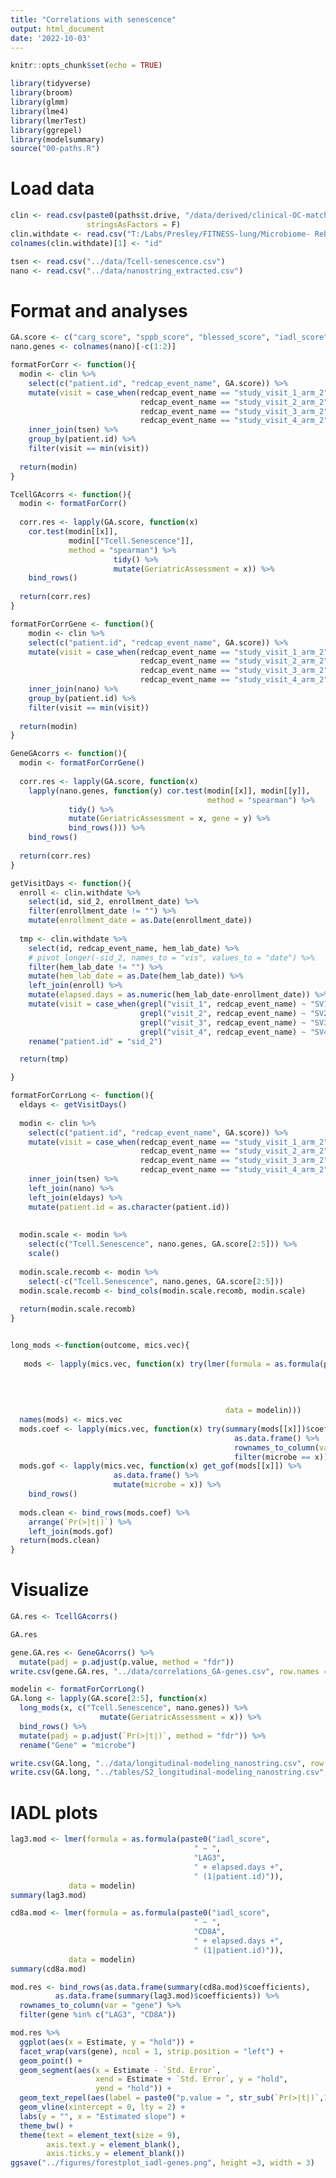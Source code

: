 ```yaml
---
title: "Correlations with senescence"
output: html_document
date: '2022-10-03'
---
```


```r
knitr::opts_chunk$set(echo = TRUE)

library(tidyverse)
library(broom)
library(glmm)
library(lme4)
library(lmerTest)
library(ggrepel)
library(modelsummary)
source("00-paths.R")
```

# Load data

```r
clin <- read.csv(paste0(paths$t.drive, "/data/derived/clinical-OC-matched_resolved_limited.csv"),
                 stringsAsFactors = F)
clin.withdate <- read.csv("T:/Labs/Presley/FITNESS-lung/Microbiome- Rebecca/CoRR5512FITNESSCalcu_DATA_2022-10-04_1152.csv", stringsAsFactors = F)
colnames(clin.withdate)[1] <- "id"

tsen <- read.csv("../data/Tcell-senescence.csv")
nano <- read.csv("../data/nanostring_extracted.csv")
```

# Format and analyses
```r
GA.score <- c("carg_score", "sppb_score", "blessed_score", "iadl_score", "promis_score")
nano.genes <- colnames(nano)[-c(1:2)]
```

```r
formatForCorr <- function(){
  modin <- clin %>%
    select(c("patient.id", "redcap_event_name", GA.score)) %>%
    mutate(visit = case_when(redcap_event_name == "study_visit_1_arm_2" ~ "SV1",
                             redcap_event_name == "study_visit_2_arm_2" ~ "SV2",
                             redcap_event_name == "study_visit_3_arm_2" ~ "SV3",
                             redcap_event_name == "study_visit_4_arm_2" ~ "SV4")) %>%
    inner_join(tsen) %>%
    group_by(patient.id) %>%
    filter(visit == min(visit))
  
  return(modin)
}

TcellGAcorrs <- function(){
  modin <- formatForCorr()
  
  corr.res <- lapply(GA.score, function(x) 
    cor.test(modin[[x]],
             modin[["Tcell.Senescence"]], 
             method = "spearman") %>%
                       tidy() %>%
                       mutate(GeriatricAssessment = x)) %>%
    bind_rows()
  
  return(corr.res)
}

```

```r
formatForCorrGene <- function(){
    modin <- clin %>%
    select(c("patient.id", "redcap_event_name", GA.score)) %>%
    mutate(visit = case_when(redcap_event_name == "study_visit_1_arm_2" ~ "SV1",
                             redcap_event_name == "study_visit_2_arm_2" ~ "SV2",
                             redcap_event_name == "study_visit_3_arm_2" ~ "SV3",
                             redcap_event_name == "study_visit_4_arm_2" ~ "SV4")) %>%
    inner_join(nano) %>%
    group_by(patient.id) %>%
    filter(visit == min(visit))
  
  return(modin)
}

GeneGAcorrs <- function(){
  modin <- formatForCorrGene()
  
  corr.res <- lapply(GA.score, function(x) 
    lapply(nano.genes, function(y) cor.test(modin[[x]], modin[[y]], 
                                            method = "spearman") %>%
             tidy() %>%
             mutate(GeriatricAssessment = x, gene = y) %>%
             bind_rows())) %>%
    bind_rows()
  
  return(corr.res)
}
```

```r
getVisitDays <- function(){
  enroll <- clin.withdate %>%
    select(id, sid_2, enrollment_date) %>%
    filter(enrollment_date != "") %>%
    mutate(enrollment_date = as.Date(enrollment_date))
  
  tmp <- clin.withdate %>%
    select(id, redcap_event_name, hem_lab_date) %>%
    # pivot_longer(-sid_2, names_to = "vis", values_to = "date") %>%
    filter(hem_lab_date != "") %>%
    mutate(hem_lab_date = as.Date(hem_lab_date)) %>%
    left_join(enroll) %>%
    mutate(elapsed.days = as.numeric(hem_lab_date-enrollment_date)) %>%
    mutate(visit = case_when(grepl("visit_1", redcap_event_name) ~ "SV1",
                             grepl("visit_2", redcap_event_name) ~ "SV2",
                             grepl("visit_3", redcap_event_name) ~ "SV3",
                             grepl("visit_4", redcap_event_name) ~ "SV4")) %>%
    rename("patient.id" = "sid_2")

  return(tmp)

}

formatForCorrLong <- function(){
  eldays <- getVisitDays()
  
  modin <- clin %>%
    select(c("patient.id", "redcap_event_name", GA.score)) %>%
    mutate(visit = case_when(redcap_event_name == "study_visit_1_arm_2" ~ "SV1",
                             redcap_event_name == "study_visit_2_arm_2" ~ "SV2",
                             redcap_event_name == "study_visit_3_arm_2" ~ "SV3",
                             redcap_event_name == "study_visit_4_arm_2" ~ "SV4")) %>%
    inner_join(tsen) %>%
    left_join(nano) %>%
    left_join(eldays) %>%
    mutate(patient.id = as.character(patient.id))
  
  
  modin.scale <- modin %>%
    select(c("Tcell.Senescence", nano.genes, GA.score[2:5])) %>%
    scale()
  
  modin.scale.recomb <- modin %>%
    select(-c("Tcell.Senescence", nano.genes, GA.score[2:5]))
  modin.scale.recomb <- bind_cols(modin.scale.recomb, modin.scale)
  
  return(modin.scale.recomb)
}


long_mods <-function(outcome, mics.vec){
  
   mods <- lapply(mics.vec, function(x) try(lmer(formula = as.formula(paste0(outcome,
                                                                            " ~ ",
                                                                            x,
                                                                            " + elapsed.days +",
                                                                            " (1|patient.id)")),
                                                data = modelin)))
  names(mods) <- mics.vec
  mods.coef <- lapply(mics.vec, function(x) try(summary(mods[[x]])$coefficients %>%
                                                  as.data.frame() %>%
                                                  rownames_to_column(var = "microbe") %>%
                                                  filter(microbe == x)))
  mods.gof <- lapply(mics.vec, function(x) get_gof(mods[[x]]) %>%
                       as.data.frame() %>%
                       mutate(microbe = x)) %>%
    bind_rows()
  
  mods.clean <- bind_rows(mods.coef) %>%
    arrange(`Pr(>|t|)`) %>%
    left_join(mods.gof)
  return(mods.clean)
}
```

# Visualize

```r
GA.res <- TcellGAcorrs()

GA.res
```

```r
gene.GA.res <- GeneGAcorrs() %>%
  mutate(padj = p.adjust(p.value, method = "fdr"))
write.csv(gene.GA.res, "../data/correlations_GA-genes.csv", row.names = F)
```

```r
modelin <- formatForCorrLong()
GA.long <- lapply(GA.score[2:5], function(x) 
  long_mods(x, c("Tcell.Senescence", nano.genes)) %>%
                    mutate(GeriatricAssessment = x)) %>%
  bind_rows() %>%
  mutate(padj = p.adjust(`Pr(>|t|)`, method = "fdr")) %>%
  rename("Gene" = "microbe")

write.csv(GA.long, "../data/longitudinal-modeling_nanostring.csv", row.names = F)
write.csv(GA.long, "../tables/S2_longitudinal-modeling_nanostring.csv", row.names = F)
```

# IADL plots

```r
lag3.mod <- lmer(formula = as.formula(paste0("iadl_score",
                                         " ~ ",
                                         "LAG3",
                                         " + elapsed.days +",
                                         " (1|patient.id)")),
             data = modelin)
summary(lag3.mod)

cd8a.mod <- lmer(formula = as.formula(paste0("iadl_score",
                                         " ~ ",
                                         "CD8A",
                                         " + elapsed.days +",
                                         " (1|patient.id)")),
             data = modelin)
summary(cd8a.mod)

```


```r
mod.res <- bind_rows(as.data.frame(summary(cd8a.mod)$coefficients),
          as.data.frame(summary(lag3.mod)$coefficients)) %>%
  rownames_to_column(var = "gene") %>%
  filter(gene %in% c("LAG3", "CD8A"))

mod.res %>%
  ggplot(aes(x = Estimate, y = "hold")) +
  facet_wrap(vars(gene), ncol = 1, strip.position = "left") +
  geom_point() +
  geom_segment(aes(x = Estimate - `Std. Error`,
                   xend = Estimate + `Std. Error`, y = "hold",
                   yend = "hold")) +
  geom_text_repel(aes(label = paste0("p.value = ", str_sub(`Pr(>|t|)`,1,4)))) +
  geom_vline(xintercept = 0, lty = 2) +
  labs(y = "", x = "Estimated slope") +
  theme_bw() +
  theme(text = element_text(size = 9),
        axis.text.y = element_blank(),
        axis.ticks.y = element_blank())
ggsave("../figures/forestplot_iadl-genes.png", height =3, width = 3)
```